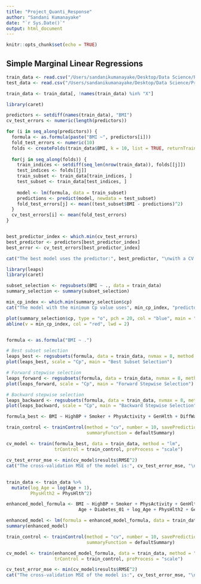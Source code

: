 ```yaml
---
title: "Project_Quanti_Response"
author: "Sandani Kumanayake"
date: "`r Sys.Date()`"
output: html_document
---
```


```r
knitr::opts_chunk$set(echo = TRUE)
```

## Simple Marginal Linear Regressions

```r

train_data <- read.csv("/Users/sandanikumanayake/Desktop/Data Science/Project/quant_subsample.csv")
test_data <- read.csv("/Users/sandanikumanayake/Desktop/Data Science/Project/test_data.csv")

train_data <- train_data[, !names(train_data) %in% "X"]

```

```r

library(caret)

predictors <- setdiff(names(train_data), "BMI")
cv_test_errors <- numeric(length(predictors))

for (i in seq_along(predictors)) {
  formula <- as.formula(paste("BMI ~", predictors[i]))
  fold_test_errors <- numeric(10) 
  folds <- createFolds(train_data$BMI, k = 10, list = TRUE, returnTrain = FALSE)
  
  for(j in seq_along(folds)) {
    train_indices <- setdiff(seq_len(nrow(train_data)), folds[[j]])
    test_indices <- folds[[j]]
    train_subset <- train_data[train_indices, ]
    test_subset <- train_data[test_indices, ]
    
    model <- lm(formula, data = train_subset)
    predictions <- predict(model, newdata = test_subset)
    fold_test_errors[j] <- mean((test_subset$BMI - predictions)^2)
  }
  cv_test_errors[i] <- mean(fold_test_errors)
}


best_predictor_index <- which.min(cv_test_errors)
best_predictor <- predictors[best_predictor_index]
best_error <- cv_test_errors[best_predictor_index]

cat("The best model uses the predictor:", best_predictor, "\nwith a CV test error of:", best_error, "\n")

```


```r

library(leaps)
library(caret)

subset_selection <- regsubsets(BMI ~ ., data = train_data)
summary_selection <- summary(subset_selection)

min_cp_index <- which.min(summary_selection$cp)
cat("The model with the minimum Cp value uses", min_cp_index, "predictors.\n")

plot(summary_selection$cp, type = "o", pch = 20, col = "blue", main = "Mallows' Cp for Different Models", xlab = "Number of Predictors", ylab = "Mallows' Cp")
abline(v = min_cp_index, col = "red", lwd = 2)



```




```r

formula <- as.formula("BMI ~ .")

# Best subset selection
leaps_best <- regsubsets(formula, data = train_data, nvmax = 8, method = "exhaustive")
plot(leaps_best, scale = "Cp", main = "Best Subset Selection")

# Forward stepwise selection
leaps_forward <- regsubsets(formula, data = train_data, nvmax = 8, method = "forward")
plot(leaps_forward, scale = "Cp", main = "Forward Stepwise Selection")

# Backward stepwise selection
leaps_backward <- regsubsets(formula, data = train_data, nvmax = 8, method = "backward")
plot(leaps_backward, scale = "Cp", main = "Backward Stepwise Selection")

```




```r

formula_best <- BMI ~ HighBP + Smoker + PhysActivity + GenHlth + DiffWalk + Sex + Age +      Diabetes_01

train_control <- trainControl(method = "cv", number = 10, savePredictions = "final", 
                              summaryFunction = defaultSummary)

cv_model <- train(formula_best, data = train_data, method = "lm",
                  trControl = train_control, preProcess = "scale")

cv_test_error_mse <- min(cv_model$results$RMSE^2)
cat("The cross-validation MSE of the model is:", cv_test_error_mse, "\n")

```



## 

```r

train_data <- train_data %>%
  mutate(log_Age = log(Age + 1),            
         PhysHlth2 = PhysHlth^2)            

enhanced_model_formula <- BMI ~ HighBP + Smoker + PhysActivity + GenHlth + DiffWalk + Sex + 
                           Age + Diabetes_01 + log_Age + PhysHlth2 + GenHlth:Diabetes_01 + HighBP:Sex

enhanced_model <- lm(formula = enhanced_model_formula, data = train_data)
summary(enhanced_model)

```


```r

train_control <- trainControl(method = "cv", number = 10, savePredictions = "final", 
                              summaryFunction = defaultSummary)

cv_model <- train(enhanced_model_formula, data = train_data, method = "lm",
                  trControl = train_control, preProcess = "scale")

cv_test_error_mse <- min(cv_model$results$RMSE^2)
cat("The cross-validation MSE of the model is:", cv_test_error_mse, "\n")
```


